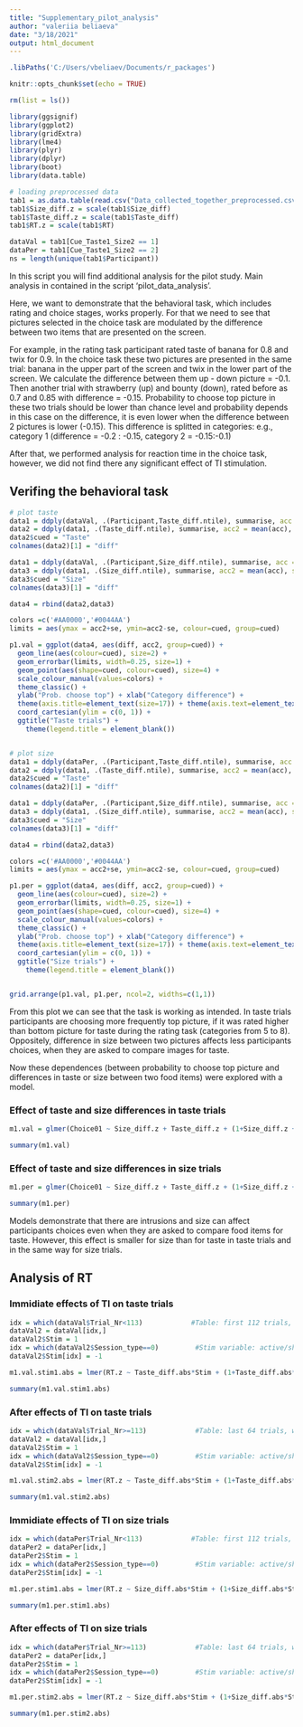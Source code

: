 ---
title: "Supplementary_pilot_analysis"
author: "valeriia beliaeva"
date: "3/18/2021"
output: html_document
---

```{r setup, warning=FALSE, message=FALSE}

.libPaths('C:/Users/vbeliaev/Documents/r_packages')

knitr::opts_chunk$set(echo = TRUE)

rm(list = ls())

library(ggsignif)
library(ggplot2)
library(gridExtra)
library(lme4)
library(plyr)
library(dplyr)
library(boot)
library(data.table)

# loading preprocessed data
tab1 = as.data.table(read.csv("Data_collected_together_preprocessed.csv"))
tab1$Size_diff.z = scale(tab1$Size_diff)
tab1$Taste_diff.z = scale(tab1$Taste_diff)
tab1$RT.z = scale(tab1$RT)

dataVal = tab1[Cue_Taste1_Size2 == 1]
dataPer = tab1[Cue_Taste1_Size2 == 2]
ns = length(unique(tab1$Participant))

```


In this script you will find additional analysis for the pilot study. 
Main analysis in contained in the script 'pilot_data_analysis'. 

Here, we want to demonstrate that the behavioral task, which includes rating and choice stages, works properly. For that we need to see that pictures selected in the choice task are modulated by the difference between two items that are presented on the screen. 

For example, in the rating task participant rated taste of banana for 0.8 and twix for 0.9. In the choice task these two pictures are presented in the same trial: banana in the upper part of the screen and twix in the lower part of the screen. We calculate the difference between them up - down picture = -0.1. Then another trial with strawberry (up) and bounty (down), rated before as 0.7 and 0.85 with difference = -0.15. Probability to choose top picture in these two trials should be lower than chance level and probability depends in this case on the difference, it is even lower when the difference between 2 pictures is lower (-0.15). This difference is splitted in categories: e.g., category 1 (difference = -0.2 : -0.15, category 2 = -0.15:-0.1)

After that, we performed analysis for reaction time in the choice task, however, we did not find there any significant effect of TI stimulation. 

## Verifing the behavioral task 

```{r plot behav task, warning=FALSE, message=FALSE}

# plot taste
data1 = ddply(dataVal, .(Participant,Taste_diff.ntile), summarise, acc = mean(Choice01))
data2 = ddply(data1, .(Taste_diff.ntile), summarise, acc2 = mean(acc), se=sd(acc)/sqrt(ns))
data2$cued = "Taste"
colnames(data2)[1] = "diff"

data1 = ddply(dataVal, .(Participant,Size_diff.ntile), summarise, acc = mean(Choice01))
data3 = ddply(data1, .(Size_diff.ntile), summarise, acc2 = mean(acc), se=sd(acc)/sqrt(ns))
data3$cued = "Size"
colnames(data3)[1] = "diff"

data4 = rbind(data2,data3)

colors =c('#AA0000','#0044AA')
limits = aes(ymax = acc2+se, ymin=acc2-se, colour=cued, group=cued)

p1.val = ggplot(data4, aes(diff, acc2, group=cued)) +
  geom_line(aes(colour=cued), size=2) +
  geom_errorbar(limits, width=0.25, size=1) +
  geom_point(aes(shape=cued, colour=cued), size=4) +
  scale_colour_manual(values=colors) +
  theme_classic() +
  ylab("Prob. choose top") + xlab("Category difference") + 
  theme(axis.title=element_text(size=17)) + theme(axis.text=element_text(size=17)) +
  coord_cartesian(ylim = c(0, 1)) +
  ggtitle("Taste trials") + 
    theme(legend.title = element_blank()) 


# plot size
data1 = ddply(dataPer, .(Participant,Taste_diff.ntile), summarise, acc = mean(Choice01))
data2 = ddply(data1, .(Taste_diff.ntile), summarise, acc2 = mean(acc), se=sd(acc)/sqrt(ns))
data2$cued = "Taste"
colnames(data2)[1] = "diff"

data1 = ddply(dataPer, .(Participant,Size_diff.ntile), summarise, acc = mean(Choice01))
data3 = ddply(data1, .(Size_diff.ntile), summarise, acc2 = mean(acc), se=sd(acc)/sqrt(ns))
data3$cued = "Size"
colnames(data3)[1] = "diff"

data4 = rbind(data2,data3)

colors =c('#AA0000','#0044AA')
limits = aes(ymax = acc2+se, ymin=acc2-se, colour=cued, group=cued)

p1.per = ggplot(data4, aes(diff, acc2, group=cued)) +
  geom_line(aes(colour=cued), size=2) +
  geom_errorbar(limits, width=0.25, size=1) +
  geom_point(aes(shape=cued, colour=cued), size=4) +
  scale_colour_manual(values=colors) +
  theme_classic() +
  ylab("Prob. choose top") + xlab("Category difference") + 
  theme(axis.title=element_text(size=17)) + theme(axis.text=element_text(size=17)) +
  coord_cartesian(ylim = c(0, 1)) +
  ggtitle("Size trials") + 
    theme(legend.title = element_blank())


grid.arrange(p1.val, p1.per, ncol=2, widths=c(1,1))

```

From this plot we can see that the task is working as intended. In taste trials participants are choosing more frequently top picture, if it was rated higher than bottom picture for taste during the rating task (categories from 5 to 8). Oppositely, difference in size between two pictures affects less participants choices, when they are asked to compare images for taste. 

Now these dependences (between probability to choose top picture and differences in taste or size between two food items) were explored with a model. 

### Effect of taste and size differences in taste trials 

```{r behav task model taste, warning=FALSE, message=FALSE}

m1.val = glmer(Choice01 ~ Size_diff.z + Taste_diff.z + (1+Size_diff.z + Taste_diff.z|Participant), data=dataVal, family=binomial(link = "logit"))

summary(m1.val)

```

### Effect of taste and size differences in size trials 

```{r behav task model size, warning=FALSE, message=FALSE}

m1.per = glmer(Choice01 ~ Size_diff.z + Taste_diff.z + (1+Size_diff.z + Taste_diff.z|Participant), data=dataPer, family=binomial(link = "logit"))

summary(m1.per)

```

Models demonstrate that there are intrusions and size can affect participants choices even when they are asked to compare food items for taste. However, this effect is smaller for size than for taste in taste trials and in the same way for size trials. 

## Analysis of RT 

### Immidiate effects of TI on taste trials 

```{r immidiate TI taste, warning=FALSE, message=FALSE}

idx = which(dataVal$Trial_Nr<113)            #Table: first 112 trials, when TI is on
dataVal2 = dataVal[idx,]
dataVal2$Stim = 1
idx = which(dataVal2$Session_type==0)         #Stim variable: active/sham sessions
dataVal2$Stim[idx] = -1

m1.val.stim1.abs = lmer(RT.z ~ Taste_diff.abs*Stim + (1+Taste_diff.abs*Stim|Participant), data=dataVal2)

summary(m1.val.stim1.abs)

```

### After effects of TI on taste trials 

```{r after effects TI taste, warning=FALSE, message=FALSE}

idx = which(dataVal$Trial_Nr>=113)            #Table: last 64 trials, when TI is off
dataVal2 = dataVal[idx,]
dataVal2$Stim = 1
idx = which(dataVal2$Session_type==0)         #Stim variable: active/sham sessions
dataVal2$Stim[idx] = -1

m1.val.stim2.abs = lmer(RT.z ~ Taste_diff.abs*Stim + (1+Taste_diff.abs*Stim|Participant), data=dataVal2)

summary(m1.val.stim2.abs)

```

### Immidiate effects of TI on size trials 

```{r immidiate TI size, warning=FALSE, message=FALSE}

idx = which(dataPer$Trial_Nr<113)            #Table: first 112 trials, when TI is on
dataPer2 = dataPer[idx,]
dataPer2$Stim = 1
idx = which(dataPer2$Session_type==0)         #Stim variable: active/sham sessions
dataPer2$Stim[idx] = -1

m1.per.stim1.abs = lmer(RT.z ~ Size_diff.abs*Stim + (1+Size_diff.abs*Stim|Participant), data=dataPer2)

summary(m1.per.stim1.abs)

```

### After effects of TI on size trials 

```{r after effects TI size, warning=FALSE, message=FALSE}

idx = which(dataPer$Trial_Nr>=113)            #Table: last 64 trials, when TI is off
dataPer2 = dataPer[idx,]
dataPer2$Stim = 1
idx = which(dataPer2$Session_type==0)         #Stim variable: active/sham sessions
dataPer2$Stim[idx] = -1

m1.per.stim2.abs = lmer(RT.z ~ Size_diff.abs*Stim + (1+Size_diff.abs*Stim|Participant), data=dataPer2)

summary(m1.per.stim2.abs)

```

